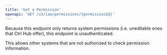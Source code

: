 ```yaml
---
title: 'Get a Permission'
openapi: 'GET /v3/iam/permissions/{permissionId}'
---
```


<Info>
  Because this endpoint only returns system permissions (i.e. uneditable ones that Ctrl Hub offer), this endpoint is unauthenticated.

  This allows other systems that are not authorized to check permission information.
</Info>
